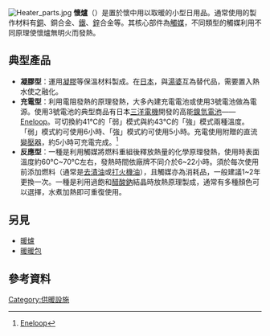 {{Refimprove|time=2021-03-18T14:41:30+00:00}}
[[File:Heater_parts.jpg|thumb]]
'''懷爐'''（{{jpn|j=懐炉|hg=かいろ|rm=Kairo}}）是置於懷中用以取暖的小型日用品。通常使用的製作材料有[[銅|銅]]、銅合金、[[鐵|鐵]]、[[鋅|鋅]]合金等。其核心部件為[[觸媒|觸媒]]，不同類型的觸媒利用不同原理使懷爐無明火而發熱。

==典型產品==
*'''凝膠型'''：運用[[凝膠|凝膠]]等保溫材料製成。在[[日本|日本]]，與[[湯婆|湯婆]]互為替代品，需要置入熱水使之融化。
*'''充電型'''：利用電阻發熱的原理發熱，大多內建充電電池或使用3號電池做為電源。使用3號電池的典型商品有日本[[三洋電機|三洋電機]]開發的高能[[鎳氫電池|鎳氫電池]]——[[Eneloop|Eneloop]]。可切換約41℃的「弱」模式與約43℃的「強」模式兩種溫度。「弱」模式約可使用6小時、「強」模式約可使用5小時。充電使用附贈的直流[[變壓器|變壓器]]，約5小時可充電完成。<ref>[[Eneloop|Eneloop]]</ref>
*'''反應型'''：一種是利用觸媒將燃料重組後釋放熱量的化學原理發熱，使用時表面溫度約60℃~70℃左右，發熱時間依廠牌不同介於6~22小時。須於每次使用前添加燃料（通常是[[去漬油|去漬油]]或[[打火機油|打火機油]]），且觸媒亦為消耗品，一般建議1~2年更換一次。一種是利用過飽和[[醋酸鈉|醋酸鈉]]結晶時放熱原理製成，通常有多種顏色可以選擇，水煮加熱即可重復使用。

==另見==
*[[暖爐|暖爐]]
*[[暖暖包|暖暖包]]

==參考資料==
<references/>

[[Category:供暖設施|Category:供暖設施]]